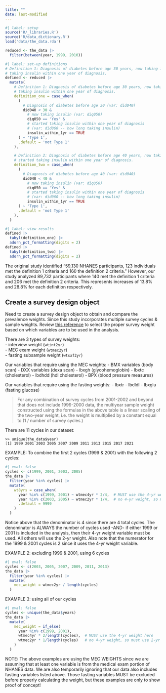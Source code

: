 ```yaml
---
title: ""
date: last-modified
---
```



```r
#| label: setup
source('R/_libraries.R')
source('R/data_dictionary.R')
load('data/the_data.rda')

reduced <- the_data |> 
  filter(between(year, 1999, 2010))
```

```r
#| label: set-up definitions
# Definition 1: Diagnosis of diabetes before age 30 years, now taking insulin, started 
# taking insulin within one year of diagnosis.
defined <- reduced |> 
  mutate(
    # Definition 1: Diagnosis of diabetes before age 30 years, now taking insulin, started 
    # taking insulin within one year of diagnosis.
    definition_one = case_when(
      (
        # Diagnosis of diabetes before age 30 (var: did040)
        did040 < 30 &
          # now taking insulin (var: diq050)
          diq050 == 'Yes' &
          # started taking insulin within one year of diagnosis 
          # (var: did060 -- how long taking insulin)
          insulin_within_1yr == TRUE
      ) ~ 'Type 1',
      .default = 'not Type 1'
    ),

    # Definition 2: Diagnosis of diabetes before age 40 years, now taking insulin, 
    # started taking insulin within one year of diagnosis.
    definition_two = case_when(
      (
        # Diagnosis of diabetes before age 40 (var: did040)
        did040 < 40 &
          # now taking insulin (var: diq050)
          diq050 == 'Yes' &
          # started taking insulin within one year of diagnosis 
          # (var: did060 -- how long taking insulin)
          insulin_within_1yr == TRUE
      ) ~ 'Type 1',
      .default = 'not Type 1'
    ),
  )
```


```r
#| label: view results
defined |> 
  tabyl(definition_one) |> 
  adorn_pct_formatting(digits = 2)
defined |> 
  tabyl(definition_two) |> 
  adorn_pct_formatting(digits = 2)
```

The original study identified "59,130 NHANES participants, 123 individuals met the 
definition 1 criteria and 160 the definition 2 criteria." However, our study analyzed 
89,732 participants where 140 met the definition 1 criteria and 206 met the definition 2 
criteria. This represents increases of 13.8% and 28.8% for each definition respectively.

## Create a survey design object

Need to create a survey design object to obtain and compare the prevalence weights. Since
this study incorporates multiple survey cycles & sample weights. Review 
[this reference](https://wwwn.cdc.gov/nchs/nhanes/tutorials/weighting.aspx) to select the
proper survey weight based on which variables are to be used in the analysis.

There are 3 types of survey weights:  
- interview weight (`wtint2yr`)  
- MEC exam weight (`wtmec2yr`)  
- fasting subsample weight (`wtsaf2yr`)

Our variables that require using the MEC weights:
- BMX variables (body scan)
- DXX variables (dexa scan)
- lbxgh (glycohemoglobin)
- lbxtc (cholesterol)
- lbdhdd (hdl cholesterol)
- BPX (blood pressure measures)

Our variables that require using the fasting weights:
- lbxtr
- lbdldl
- lbxglu (fasting glucose)

> For any combination of survey cycles from 2001-2002 and beyond that does not include 1999-2000 data, the multiyear sample weight constructed using the formulas in the above table is a linear scaling of the two-year weight, i.e. the weight is multiplied by a constant equal to (1 / number of survey cycles.) 

There are 11 cycles in our dataset:
```
>> unique(the_data$year)
[1] 1999 2001 2003 2005 2007 2009 2011 2013 2015 2017 2021
```

EXAMPLE: To combine the first 2 cycles (1999 & 2001) with the following 2 cycles:
```r
#| eval: false
cycles <- c(1999, 2001, 2003, 2005)
the_data |> 
  filter(year %in% cycles) |>
  mutate(
    wt8yrs = case_when(
      year %in% c(1999, 2001) ~ wtmec4yr * 2/4,  # MUST use the 4-yr weight here
      year %in% c(2003, 2005) ~ wtmec2yr * 1/4,  # no 4-yr weight, so must use 2-yr weight
      .default = 9999
    )
  )
```
Notice above that the denominator is 4 since there are 4 total cycles. The denominator is
ALWAYS the number of cycles used -AND- if either 1999 or 2001 is included in the analysis,
then their 4-yr weight variable must be used. All others will use the 2-yr weight. Also
note that the numerator for the 1999 & 2001 cycles is 2 since it uses the 4-yr weight variable.

EXAMPLE 2: excluding 1999 & 2001, using 6 cycles
```r
#| eval: false
cycles <- c(2003, 2005, 2007, 2009, 2011, 2013)
the_data |> 
  filter(year %in% cycles) |> 
  mutate(
    mec_weight = wtmec2yr / length(cycles)
  )
```

EXAMPLE 3: using all of our cycles
```r
#| eval: false
cycles <- unique(the_data$years)
the_data |> 
  mutate(
    mec_weight = if_else(
      year %in% c(1999, 2001), 
      wtmec4yr * 2/length(cycles),  # MUST use the 4-yr weight here
      wtmec2yr * 1/length(cycles)   # no 4-yr weight, so must use 2-yr weight
    )
  )
```

NOTE: The above examples are using the MEC WEIGHTS since we are assuming that at least
one variable is from the medical exam portion of NHANES data. We are also temporarily
ignoring that our data also includes fasting variables listed above. Those fasting 
variables MUST be excluded before properly calculating the weight, but these examples 
are only to show proof of concept!
